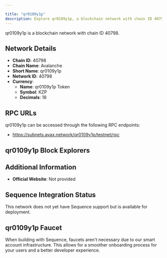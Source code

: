 ```yaml
---

title: "qr0109y1p"
description: Explore qr0109y1p, a blockchain network with chain ID 40798. Learn about its native currency, qr0109y1p Token, and how to interact with the network.
---
```




qr0109y1p is a blockchain network with chain ID 40798.

## Network Details

- **Chain ID**: 40798
- **Chain Name**: Avalanche
- **Short Name**: qr0109y1p
- **Network ID**: 40798
- **Currency**: 
  - **Name**: qr0109y1p Token
  - **Symbol**: KZP
  - **Decimals**: 18

## RPC URLs

qr0109y1p can be accessed through the following RPC endpoints:

- https://subnets.avax.network/qr0109y1p/testnet/rpc

## qr0109y1p Block Explorers



## Additional Information

- **Official Website**: Not provided

## Sequence Integration Status

This network does not yet have Sequence support but is available for deployment.

## qr0109y1p Faucet

When building with Sequence, faucets aren't necessary due to our smart account infrastructure. This allows for a smoother onboarding process for your users and a better developer experience.
